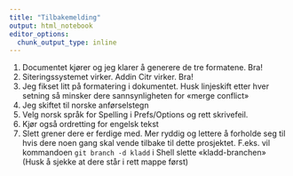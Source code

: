 ```yaml
---
title: "Tilbakemelding"
output: html_notebook
editor_options: 
  chunk_output_type: inline
---
```


1) Documentet kjører og jeg klarer å generere de tre formatene. Bra!
2) Siteringssystemet virker. Addin Citr virker. Bra!
3) Jeg fikset litt på formatering i dokumentet. Husk linjeskift etter hver setning så minsker dere sannsynligheten for «merge conflict»
4) Jeg skiftet til norske anførselstegn
5) Velg norsk språk for Spelling i Prefs/Options og rett skrivefeil.
6) Kjør også ordretting for engelsk tekst
7) Slett grener dere er ferdige med. Mer ryddig og lettere å forholde seg til hvis dere noen gang skal vende tilbake til dette prosjektet. F.eks. vil kommandoen `git branch -d kladd` i Shell slette «kladd-branchen» (Husk å sjekke at dere står i rett mappe først)

